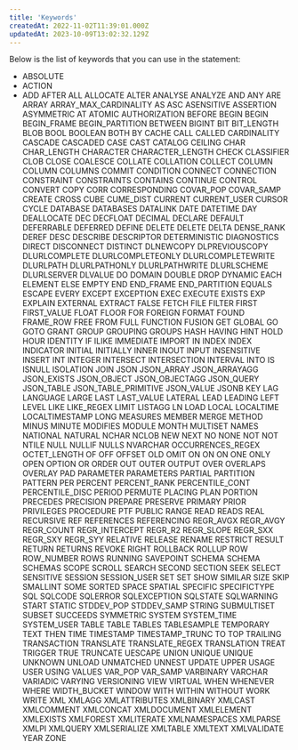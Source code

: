 ```yaml
---
title: 'Keywords'
createdAt: 2022-11-02T11:39:01.000Z
updatedAt: 2023-10-09T13:02:32.129Z
---
```


Below is the list of keywords that you can use in the statement:

- ABSOLUTE
- ACTION
- ADD
AFTER
ALL
ALLOCATE
ALTER
ANALYSE
ANALYZE
AND
ANY
ARE
ARRAY
ARRAY\_MAX\_CARDINALITY
AS
ASC
ASENSITIVE
ASSERTION
ASYMMETRIC
AT
ATOMIC
AUTHORIZATION
BEFORE
BEGIN
BEGIN
BEGIN\_FRAME
BEGIN\_PARTITION
BETWEEN
BIGINT
BIT
BIT\_LENGTH
BLOB
BOOL
BOOLEAN
BOTH
BY
CACHE
CALL
CALLED
CARDINALITY
CASCADE
CASCADED
CASE
CAST
CATALOG
CEILING
CHAR
CHAR\_LENGTH
CHARACTER
CHARACTER\_LENGTH
CHECK
CLASSIFIER
CLOB
CLOSE
COALESCE
COLLATE
COLLATION
COLLECT
COLUMN
COLUMN
COLUMNS
COMMIT
CONDITION
CONNECT
CONNECTION
CONSTRAINT
CONSTRAINTS
CONTAINS
CONTINUE
CONTROL
CONVERT
COPY
CORR
CORRESPONDING
COVAR\_POP
COVAR\_SAMP
CREATE
CROSS
CUBE
CUME\_DIST
CURRENT
CURRENT\_USER
CURSOR
CYCLE
DATABASE
DATABASES
DATALINK
DATE
DATETIME
DAY
DEALLOCATE
DEC
DECFLOAT
DECIMAL
DECLARE
DEFAULT
DEFERRABLE
DEFERRED
DEFINE
DELETE
DELETE
DELTA
DENSE\_RANK
DEREF
DESC
DESCRIBE
DESCRIPTOR
DETERMINISTIC
DIAGNOSTICS
DIRECT
DISCONNECT
DISTINCT
DLNEWCOPY
DLPREVIOUSCOPY
DLURLCOMPLETE
DLURLCOMPLETEONLY
DLURLCOMPLETEWRITE
DLURLPATH
DLURLPATHONLY
DLURLPATHWRITE
DLURLSCHEME
DLURLSERVER
DLVALUE
DO
DOMAIN
DOUBLE
DROP
DYNAMIC
EACH
ELEMENT
ELSE
EMPTY
END
END\_FRAME
END\_PARTITION
EQUALS
ESCAPE
EVERY
EXCEPT
EXCEPTION
EXEC
EXECUTE
EXISTS
EXP
EXPLAIN
EXTERNAL
EXTRACT
FALSE
FETCH
FILE
FILTER
FIRST
FIRST\_VALUE
FLOAT
FLOOR
FOR
FOREIGN
FORMAT
FOUND
FRAME\_ROW
FREE
FROM
FULL
FUNCTION
FUSION
GET
GLOBAL
GO
GOTO
GRANT
GROUP
GROUPING
GROUPS
HASH
HAVING
HINT
HOLD
HOUR
IDENTITY
IF
ILIKE
IMMEDIATE
IMPORT
IN
INDEX
INDEX
INDICATOR
INITIAL
INITIALLY
INNER
INOUT
INPUT
INSENSITIVE
INSERT
INT
INTEGER
INTERSECT
INTERSECTION
INTERVAL
INTO
IS
ISNULL
ISOLATION
JOIN
JSON
JSON\_ARRAY
JSON\_ARRAYAGG
JSON\_EXISTS
JSON\_OBJECT
JSON\_OBJECTAGG
JSON\_QUERY
JSON\_TABLE
JSON\_TABLE\_PRIMITIVE
JSON\_VALUE
JSONB
KEY
LAG
LANGUAGE
LARGE
LAST
LAST\_VALUE
LATERAL
LEAD
LEADING
LEFT
LEVEL
LIKE
LIKE\_REGEX
LIMIT
LISTAGG
LN
LOAD
LOCAL
LOCALTIME
LOCALTIMESTAMP
LONG
MEASURES
MEMBER
MERGE
METHOD
MINUS
MINUTE
MODIFIES
MODULE
MONTH
MULTISET
NAMES
NATIONAL
NATURAL
NCHAR
NCLOB
NEW
NEXT
NO
NONE
NOT
NOT
NTILE
NULL
NULLIF
NULLS
NVARCHAR
OCCURRENCES\_REGEX
OCTET\_LENGTH
OF
OFF
OFFSET
OLD
OMIT
ON
ON
ON
ONE
ONLY
OPEN
OPTION
OR
ORDER
OUT
OUTER
OUTPUT
OVER
OVERLAPS
OVERLAY
PAD
PARAMETER
PARAMETERS
PARTIAL
PARTITION
PATTERN
PER
PERCENT
PERCENT\_RANK
PERCENTILE\_CONT
PERCENTILE\_DISC
PERIOD
PERMUTE
PLACING
PLAN
PORTION
PRECEDES
PRECISION
PREPARE
PRESERVE
PRIMARY
PRIOR
PRIVILEGES
PROCEDURE
PTF
PUBLIC
RANGE
READ
READS
REAL
RECURSIVE
REF
REFERENCES
REFERENCING
REGR\_AVGX
REGR\_AVGY
REGR\_COUNT
REGR\_INTERCEPT
REGR\_R2
REGR\_SLOPE
REGR\_SXX
REGR\_SXY
REGR\_SYY
RELATIVE
RELEASE
RENAME
RESTRICT
RESULT
RETURN
RETURNS
REVOKE
RIGHT
ROLLBACK
ROLLUP
ROW
ROW\_NUMBER
ROWS
RUNNING
SAVEPOINT
SCHEMA
SCHEMA
SCHEMAS
SCOPE
SCROLL
SEARCH
SECOND
SECTION
SEEK
SELECT
SENSITIVE
SESSION
SESSION\_USER
SET
SET
SHOW
SIMILAR
SIZE
SKIP
SMALLINT
SOME
SORTED
SPACE
SPATIAL
SPECIFIC
SPECIFICTYPE
SQL
SQLCODE
SQLERROR
SQLEXCEPTION
SQLSTATE
SQLWARNING
START
STATIC
STDDEV\_POP
STDDEV\_SAMP
STRING
SUBMULTISET
SUBSET
SUCCEEDS
SYMMETRIC
SYSTEM
SYSTEM\_TIME
SYSTEM\_USER
TABLE
TABLE
TABLES
TABLESAMPLE
TEMPORARY
TEXT
THEN
TIME
TIMESTAMP
TIMESTAMP\_TRUNC
TO
TOP
TRAILING
TRANSACTION
TRANSLATE
TRANSLATE\_REGEX
TRANSLATION
TREAT
TRIGGER
TRUE
TRUNCATE
UESCAPE
UNION
UNIQUE
UNIQUE
UNKNOWN
UNLOAD
UNMATCHED
UNNEST
UPDATE
UPPER
USAGE
USER
USING
VALUES
VAR\_POP
VAR\_SAMP
VARBINARY
VARCHAR
VARIADIC
VARYING
VERSIONING
VIEW
VIRTUAL
WHEN
WHENEVER
WHERE
WIDTH\_BUCKET
WINDOW
WITH
WITHIN
WITHOUT
WORK
WRITE
XML
XMLAGG
XMLATTRIBUTES
XMLBINARY
XMLCAST
XMLCOMMENT
XMLCONCAT
XMLDOCUMENT
XMLELEMENT
XMLEXISTS
XMLFOREST
XMLITERATE
XMLNAMESPACES
XMLPARSE
XMLPI
XMLQUERY
XMLSERIALIZE
XMLTABLE
XMLTEXT
XMLVALIDATE
YEAR
ZONE

